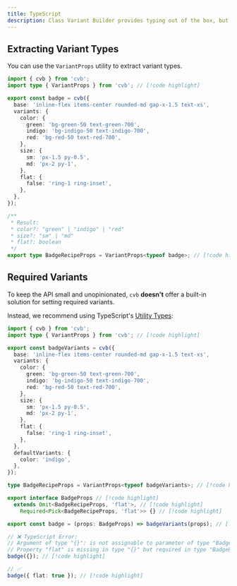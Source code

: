 ```yaml
---
title: TypeScript
description: Class Variant Builder provides typing out of the box, but this page contains some further utilities and tips
---
```


## Extracting Variant Types

You can use the `VariantProps` utility to extract variant types.

```ts title="components/badge.recipe.ts"
import { cvb } from 'cvb';
import type { VariantProps } from 'cvb'; // [!code highlight]

export const badge = cvb({
  base: 'inline-flex items-center rounded-md gap-x-1.5 text-xs',
  variants: {
    color: {
      green: 'bg-green-50 text-green-700',
      indigo: 'bg-indigo-50 text-indigo-700',
      red: 'bg-red-50 text-red-700',
    },
    size: {
      sm: 'px-1.5 py-0.5',
      md: 'px-2 py-1',
    },
    flat: {
      false: 'ring-1 ring-inset',
    },
  },
});

/**
 * Result:
 * color?: "green" | "indigo" | "red"
 * size?: "sm" | "md"
 * flat?: boolean
 */
export type BadgeRecipeProps = VariantProps<typeof badge>; // [!code highlight]
```

## Required Variants

To keep the API small and unopinionated, `cvb` **doesn't** offer a built-in solution for setting required variants.

Instead, we recommend using TypeScript's [Utility Types](https://www.typescriptlang.org/docs/handbook/utility-types.html):

```ts title="components/badge.recipe.ts"
import { cvb } from 'cvb';
import type { VariantProps } from 'cvb'; // [!code highlight]

export const badgeVariants = cvb({
  base: 'inline-flex items-center rounded-md gap-x-1.5 text-xs',
  variants: {
    color: {
      green: 'bg-green-50 text-green-700',
      indigo: 'bg-indigo-50 text-indigo-700',
      red: 'bg-red-50 text-red-700',
    },
    size: {
      sm: 'px-1.5 py-0.5',
      md: 'px-2 py-1',
    },
    flat: {
      false: 'ring-1 ring-inset',
    },
  },
  defaultVariants: {
    color: 'indigo',
  },
});

type BadgeRecipeProps = VariantProps<typeof badgeVariants>; // [!code highlight]

export interface BadgeProps // [!code highlight]
  extends Omit<BadgeRecipeProps, 'flat'>, // [!code highlight]
    Required<Pick<BadgeRecipeProps, 'flat'>> {} // [!code highlight]

export const badge = (props: BadgeProps) => badgeVariants(props); // [!code highlight]

// ❌ TypeScript Error:
// Argument of type "{}": is not assignable to parameter of type "BadgeProps".
// Property "flat" is missing in type "{}" but required in type "BadgeProps".
badge({}); // [!code highlight]

// ✅
badge({ flat: true }); // [!code highlight]
```
